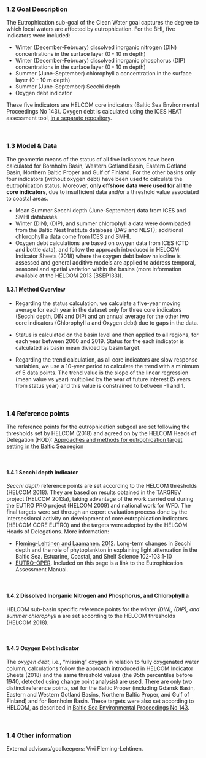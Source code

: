 ### 1.2 Goal Description {-}

The Eutrophication sub-goal of the Clean Water goal captures the degree to which local waters are affected by eutrophication. For the BHI, five indicators were included: 

-	Winter (December-February) dissolved inorganic nitrogen (DIN) concentrations in the surface layer (0 - 10 m depth) 
-	Winter (December-February) dissolved inorganic phosphorus (DIP) concentrations in the surface layer (0 - 10 m depth) 
-	Summer (June-September) chlorophyll a concentration in the surface layer (0 - 10 m depth)  
-	Summer (June-September) Secchi depth  
-	Oxygen debt indicator  

These five indicators are HELCOM core indicators (Baltic Sea Environmental Proceedings No 143). Oxygen debt is calculated using the ICES HEAT assessment tool, [in a separate repository](https://github.com/OHI-Baltic/HEAT). 

<br/>

### 1.3 Model & Data {-}

The geometric means of the status of all five indicators have been calculated for Bornholm Basin, Western Gotland Basin, Eastern Gotland Basin, Northern Baltic Proper and Gulf of Finland. For the other basins only four indicators (without oxygen debt) have been used to calculate the eutrophication status. 
Moreover, **only offshore data were used for all the core indicators**, due to insufficient data and/or a threshold value associated to coastal areas.

-	Mean Summer Secchi depth (June-September) data from ICES and SMHI databases.
-	Winter (DIN), (DIP), and summer chlorophyll a data were downloaded from the Baltic Nest Institute database (DAS and NEST); additional chlorophyll a data come from ICES and SMHI.
-	Oxygen debt calculations are based on oxygen data from ICES (CTD and bottle data), and follow the approach introduced in HELCOM Indicator Sheets (2018) where the oxygen debt below halocline is assessed and general additive models are applied to address temporal, seasonal and spatial variation within the basins (more information available at the HELCOM 2013 (BSEP133)).


#### 1.3.1 Method Overview {-}

- Regarding the status calculation, we calculate a five-year moving average for each year in the dataset only for three core indicators (Secchi depth, DIN and DIP) and an annual average for the other two core indicators (Chlorophyll a and Oxygen debt) due to gaps in the data.

- Status is calculated on the basin level and then applied to all regions, for each year between 2000 and 2019. Status for the each indicator is calculated as basin mean divided by basin target. 

- Regarding the trend calculation, as all core indicators are slow response variables, we use a 10-year period to calculate the trend with a minimum of 5 data points. The trend value is the slope of the linear regression (mean value vs year) multiplied by the year of future interest (5 years from status year) and this value is constrained to between -1 and 1.


<br/>


### 1.4 Reference points {-}

The reference points for the eutrophication subgoal are set following the thresholds set by HELCOM (2018) and agreed on by the HELCOM Heads of Delegation (HOD): [Approaches and methods for eutrophication target setting in the Baltic Sea region](https://helcom.fi/media/documents/Eutorophication-targets_BSEP133.pdf)

<br/>

#### 1.4.1 Secchi depth Indicator {-}

_Secchi depth_ reference points are set according to the HELCOM thresholds (HELCOM 2018). They are based on results obtained in the TARGREV project (HELCOM 2013a), taking advantage of the work carried out during the EUTRO PRO project (HELCOM 2009) and national work for WFD. The final targets were set through an expert evaluation process done by the intersessional activity on development of core eutrophication indicators (HELCOM CORE EUTRO) and the targets were adopted by the HELCOM Heads of Delegations. More information: 

-	[Fleming-Lehtinen and Laamanen. 2012](https://doi.org/10.1016/j.ecss.2012.02.015). Long-term changes in Secchi depth and the role of phytoplankton in explaining light attenuation in the Baltic Sea. Estuarine, Coastal, and Shelf Science 102-103:1-10
-	[EUTRO-OPER](https://helcom.fi/helcom-at-work/projects/eutro-oper/). Included on this page is a link to the Eutrophication Assessment Manual.

<br/>

#### 1.4.2 Dissolved Inorganic Nitrogen and Phosphorus, and Chlorophyll a {-}

HELCOM sub-basin specific reference points for the _winter (DIN), (DIP), and summer chlorophyll_ a are set according to the HELCOM thresholds (HELCOM 2018). 

<br/>

#### 1.4.3 Oxygen Debt Indicator {-}

The _oxygen debt_, i.e., "missing" oxygen in relation to fully oxygenated water column, calculations follow the approach introduced in HELCOM Indicator Sheets (2018) and the same threshold values (the 95th percentiles before 1940, detected using change point analysis) are used. There are only two distinct reference points, set for the Baltic Proper (including Gdansk Basin, Eastern and Western Gotland Basins, Northern Baltic Proper, and Gulf of Finland) and for Bornholm Basin. These targets were also set according to HELCOM, as described in [Baltic Sea Environmental Proceedings No 143](https://www.helcom.fi/wp-content/uploads/2019/08/BSEP143.pdf9).

<br/>

### 1.4 Other information {-}

External advisors/goalkeepers: Vivi Fleming-Lehtinen.

<br/>

